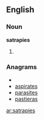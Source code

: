 ==English==

===Noun===
'''satrapies'''

# {{plural of|[[satrapy]]}}

===Anagrams===
* {{alphagram|aaeiprsst}}
* [[aspirates#English|aspirates]]
* [[parasites#English|parasites]]
* [[pastieras#English|pastieras]]

[[ar:satrapies]]